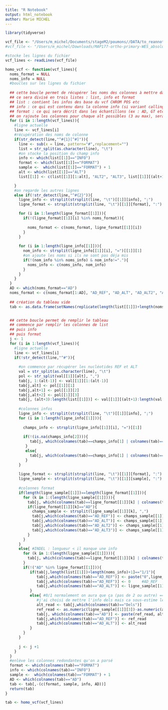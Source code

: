 ```yaml
---
title: "R Notebook"
output: html_notebook
author: Marie MICHEL
---
```


```r
library(tidyverse)

vcf_file <- "/Users/m_michel/Documents/stageM2/poumons//DATA/to_reannotate/M376-N.exome.vcf"
#vcf_file <- "/Users/m_michel/Downloads/MAP177-ortho-primary-WES_absolute_curated_maf.vcf"

#stocke les lignes du fichier
vcf_lines <- readLines(vcf_file)

homo_vcf <- function(vcf_lines){
  noms_format = NULL
  noms_info = NULL
  #boucles sur les lignes du fichier
  
  ## cette boucle permet de récupérer les noms des colonnes à mettre dans le vcf
  ## ce sera divisé en trois listes : list, info et format 
  ## list : contient les infos des base du vcf CHROM POS etc
  ## info : ce qui est contenu dans la colonne info (si variant calling)
  ## format : ce qui sera décrit dans les échantillons (ex : AD, GT etc)
  ## on rajoute les colonnes pour chaque alt possibles (3 au max), sera complété par des NA plus tard si y'a rien
  for (i in 1:length(vcf_lines)){
    #ligne actuelle
    line <- vcf_lines[i]
    #récupération des noms de colonne
    if(str_detect(line,"^#{1}[^#]")){
      line <- sub(x = line, pattern="#",replacement="")
      list = str_split(as.character(line), "\t")
      #on stocke la position du champ info
      info <- which(list[[1]]=="INFO")
      format <- which(list[[1]]=="FORMAT")
      sample <-  which(list[[1]]=="FORMAT") + 1
      alt <- which(list[[1]]=="ALT")
      list[[1]] <- c(list[[1]][1:alt], "ALT2", "ALT3", list[[1]][(alt+1):length(list[[1]])] )

    }
    #on regarde les autres lignes
    else if(!str_detect(line,"^#{2}")){
      ligne_info <- strsplit(strsplit(line, "\t")[[1]][info], ";")
      ligne_format <- strsplit(strsplit(line, "\t")[[1]][format], ":")

      for (i in 1:length(ligne_format[[1]])){
        if(!(ligne_format[[1]][i] %in% noms_format)){
          
          noms_format <- c(noms_format, ligne_format[[1]][i])
        }
      }
  
      for (i in 1:length(ligne_info[[1]])){
        nom_info <- strsplit(ligne_info[[1]][i], "=")[[1]][1]
        #on ajoute les noms si ils ne sont pas déja mis
        if(!(nom_info %in% noms_info) & nom_info!="."){
          noms_info <- c(noms_info, nom_info)
        }
      }
    }
  }
  AD <- which(noms_format=="AD")
  noms_format <- c(noms_format[1:AD], "AD_REF", "AD_ALT", "AD_ALT2", "AD_ALT3", noms_format[(AD+1):length(noms_format)] )
  
  ## création du tableau vide
  tab <- as.data.frame(setNames(replicate(length(list[[1]])+length(noms_info)+length(noms_format), numeric(0), simplify=F), c(list[[1]], noms_info, noms_format)))


  ## cette boucle permet de remplir le tableau
  ## commence par remplir les colonnes de list
  ## puis info
  ## puis format
  j <- 1
  for (i in 1:length(vcf_lines)){
    #ligne actuelle
    line <- vcf_lines[i]
    if(!str_detect(line,"^#")){
      
      #on commence par récupérer les nucléotides REF et ALT
      val = str_split(as.character(line), "\t")
      pol <- str_split(val[[1]][alt], ",")
      tab[j, 1:(alt-1)] <- val[[1]][1:(alt-1)] 
      tab[j,alt] <- pol[[1]][1]
      tab[j,alt+1] <- pol[[1]][2]
      tab[j,alt+2] <- pol[[1]][3]
      tab[j, (alt+3):length(list[[1]])] <- val[[1]][(alt+1):length(val[[1]])] 
      
      #colonnes infos 
      ligne_info <- strsplit(strsplit(line, "\t")[[1]][info], ";")
      for (i in 1:length(ligne_info[[1]])){
         
        champs_info <- strsplit(ligne_info[[1]][i], "=")[[1]]
         
        if(!(is.na(champs_info[2]))){
           tab[j, which(colnames(tab)==champs_info[1] | colnames(tab)==paste("X",champs_info[1], sep="")) ] <- champs_info[2]
         }
         else{
           tab[j, which(colnames(tab)==champs_info[1] | colnames(tab)==paste("X",champs_info[1], sep="")) ] <- 1
         }
      }
      
      ligne_format <- strsplit(strsplit(line, "\t")[[1]][format], ":")
      ligne_sample <- strsplit(strsplit(line, "\t")[[1]][sample], ":")
      
      #colonnes format
      if(length(ligne_sample[[1]])==length(ligne_format[[1]])){
        for (k in 1:(length(ligne_sample[[1]]))){
          tab[j, which(colnames(tab)==ligne_format[[1]][k] | colnames(tab)==paste(ligne_format[[1]][k],"1", sep="."))] <- ligne_sample[[1]][k] ##quand deux colonnes ont le même nom = même info, devrait pas être gênant en théorie
          if(ligne_format[[1]][k]=="AD"){
            champs_sample <- strsplit(ligne_sample[[1]][k], ",")
            tab[j,which(colnames(tab)=="AD_REF")] <- champs_sample[[1]][1]    
            tab[j,which(colnames(tab)=="AD_ALT")] <- champs_sample[[1]][2] 
            tab[j,which(colnames(tab)=="AD_ALT2")] <- champs_sample[[1]][3] 
            tab[j,which(colnames(tab)=="AD_ALT3")] <- champs_sample[[1]][4] 
          }
        }
      }
      else{ #INDEL : longueur < il manque une info 
        for (k in 1:(length(ligne_sample[[1]]))){
          tab[j, which(colnames(tab)==ligne_format[[1]][k] | colnames(tab)==paste(ligne_format[[1]][k],"1", sep="."))] <- ligne_sample[[1]][k]
        }
        if(!("AD" %in% ligne_format[[1]])){
           if(tab[j,length(list[[1]])+length(noms_info)+1]=="1/1"){
              tab[j,which(colnames(tab)=="AD_REF")] <- paste("0",ligne_sample[[1]][3], sep=",")
              tab[j,which(colnames(tab)=="AD_REF")] <- 0     #AD_REF
              tab[j,which(colnames(tab)=="AD_ALT")] <- ligne_sample[[1]][3]     #AD_ALT1
           }
           else{ #0/1 normalement on aura que ça (pas de 2 ou autre) ==> ce code s'adapte à notre vcf .... 
              #j'ai choisi de mettre l'info dels mais ca sous-estime le nb de read 
              alt_read <- tab[j,which(colnames(tab)=="Dels")]
              ref_read <- as.numeric(ligne_sample[[1]][3])-as.numeric(alt_read)
              tab[j, which(colnames(tab)=="AD")] <- paste(ref_read, alt_read, sep=",")
              tab[j,which(colnames(tab)=="AD_REF")] <- ref_read
              tab[j,which(colnames(tab)=="AD_ALT")] <- alt_read
           }
        }
      }
  
      j <- j +1
    }
  }
  #enlève les colonnes redondantes qu'on a parsé
  format <- which(colnames(tab)=="FORMAT")
  info <- which(colnames(tab)=="INFO")
  sample <-  which(colnames(tab)=="FORMAT") + 1
  AD <- which(colnames(tab)=="AD")
  tab <- tab[,-(c(format, sample, info, AD))]
  return(tab)
}

tab <- homo_vcf(vcf_lines)
```
